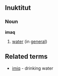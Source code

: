 ==Inuktitut==
===Noun===
'''imaq'''
# [[water]] (in [[general]])
==Related terms==
* [[imiq]] - drinking water